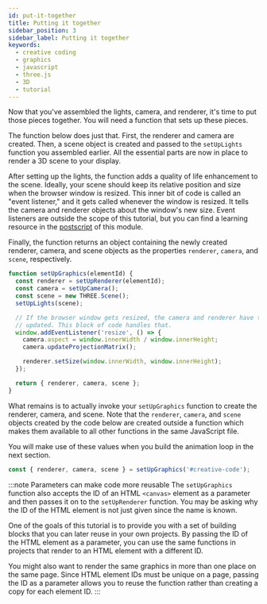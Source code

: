 ```yaml
---
id: put-it-together
title: Putting it together
sidebar_position: 3
sidebar_label: Putting it together
keywords:
  - creative coding
  - graphics
  - javascript
  - three.js
  - 3D
  - tutorial
---
```


Now that you've assembled the lights, camera, and renderer, it's time to put those pieces together. You will need a function that sets up these pieces.

The function below does just that. First, the renderer and camera are created. Then, a scene object is created and passed to the `setUpLights` function you assembled earlier. All the essential parts are now in place to render a 3D scene to your display.

After setting up the lights, the function adds a quality of life enhancement to the scene. Ideally, your scene should keep its relative position and size when the browser window is resized. This inner bit of code is called an "event listener," and it gets called whenever the window is resized. It tells the camera and renderer objects about the window's new size. Event listeners are outside the scope of this tutorial, but you can find a learning resource in the [postscript][POSTSCRIPT] of this module.

Finally, the function returns an object containing the newly created renderer, camera, and scene objects as the properties `renderer`, `camera`, and `scene`, respectively.

```javascript
function setUpGraphics(elementId) {
  const renderer = setUpRenderer(elementId);
  const camera = setUpCamera();
  const scene = new THREE.Scene();
  setUpLights(scene);

  // If the browser window gets resized, the camera and renderer have to be
  // updated. This block of code handles that.
  window.addEventListener('resize', () => {
    camera.aspect = window.innerWidth / window.innerHeight;
    camera.updateProjectionMatrix();

    renderer.setSize(window.innerWidth, window.innerHeight);
  });

  return { renderer, camera, scene };
}
```

What remains is to actually invoke your `setUpGraphics` function to create the renderer, camera, and scene. Note that the `renderer`, `camera`, and `scene` objects created by the code below are created outside a function which makes them available to all other functions in the same JavaScript file.

You will make use of these values when you build the animation loop in the next section.

```javascript
const { renderer, camera, scene } = setUpGraphics('#creative-code');
```

:::note Parameters can make code more reusable
The `setUpGraphics` function also accepts the ID of an HTML `<canvas>` element as a parameter and then passes it on to the `setUpRenderer` function. You may be asking why the ID of the HTML element is not just given since the name is known.

One of the goals of this tutorial is to provide you with a set of building blocks that you can later reuse in your own projects. By passing the ID of the HTML element as a parameter, you can use the same functions in projects that render to an HTML element with a different ID.

You might also want to render the same graphics in more than one place on the same page. Since HTML element IDs must be unique on a page, passing the ID as a parameter allows you to reuse the function rather than creating a copy for each
element ID.
:::

[POSTSCRIPT]: ./postscript.mdx
